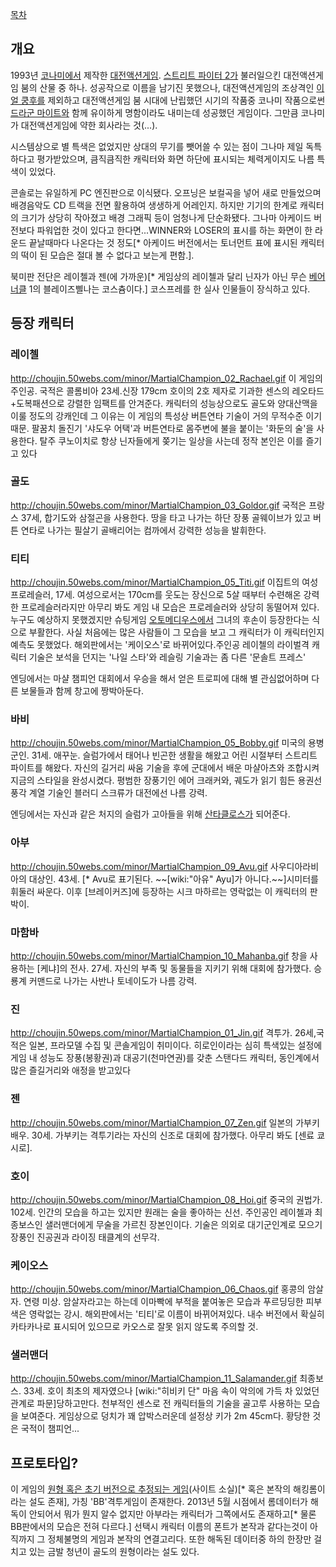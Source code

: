 [[목차]]

== 개요 ==
{{{#!html
<iframe width="420" height="315" src="http://www.youtube.com/embed/C5zRfsxqboE" frameborder="0" allowfullscreen></iframe>
}}}
1993년 [[코나미]]에서 제작한 [[대전액션게임]]. [[스트리트 파이터 2]]가 불러일으킨 대전액션게임 붐의 산물 중 하나. 성공작으로 이름을 남기진 못했으나, 대전액션게임의 조상격인 [[이얼 쿵후]]를 제외하고 대전액션게임 붐 시대에 난립했던 시기의 작품중 코나미 작품으로썬 [[드라군 마이트]]와 함께 유이하게 명함이라도 내미는데 성공했던 게임이다. 그만큼 코나미가 대전액션게임에 약한 회사라는 것(...).

시스템상으로 별 특색은 없었지만 상대의 무기를 뺏어쓸 수 있는 점이 그나마 제일 독특하다고 평가받았으며, 큼직큼직한 캐릭터와 화면 하단에 표시되는 체력게이지도 나름 특색이 있었다.

콘솔로는 유일하게 PC 엔진판으로 이식됐다. 오프닝은 보컬곡을 넣어 새로 만들었으며 배경음악도 CD 트랙을 전면 활용하여 생생하게 어레인지. 하지만 기기의 한계로 캐릭터의 크기가 상당히 작아졌고 배경 그래픽 등이 엄청나게 단순화됐다. 그나마 아케이드 버전보다 파워업한 것이 있다고 한다면...WINNER와 LOSER의 표시를 하는 화면이 한 라운드 끝날때마다 나온다는 것 정도[* 아케이드 버전에서는 토너먼트 표에 표시된 캐릭터의 떡이 된 모습은 절대 볼 수 없다고 보는게 편함.].

북미판 전단은 레이첼과 젠(에 가까운)[* 게임상의 레이첼과 달리 닌자가 아닌 무슨 [[베어너클]] 1의 블레이즈삘나는 코스츔이다.] 코스프레를 한 실사 인물들이 장식하고 있다.

== 등장 캐릭터 ==

=== 레이첼 ===
http://choujin.50webs.com/minor/MartialChampion_02_Rachael.gif
이 게임의 주인공. 국적은 콜롬비아 23세.신장 179cm 호이의 2호 제자로 기과한 센스의 레오타드+도복패션으로 강렬한 임팩트를 안겨준다. 캐릭터의 성능상으로도 골도와 양대산맥을 이룰 정도의 강캐인데 그 이유는 이 게임의 특성상 버튼연타
기술이 거의 무적수준 이기 때문. 팔꿈치 돌진기 '샤도우 어택'과 버튼연타로 몸주변에 불을 붙이는 '화둔의 술'을 사용한다. 탈주 쿠노이치로 항상 닌자들에게 쫒기는 일상을 사는데 정작 본인은 이를 즐기고 있다 


=== 골도 ===
http://choujin.50webs.com/minor/MartialChampion_03_Goldor.gif
국적은 프랑스 37세, 합기도와 삼절곤을 사용한다.  땅을 타고 나가는 하단 장풍 골웨이브가 있고 버튼 연타로 나가는 필살기 골배리어는 컴까에서 강력한 성능을 발휘한다.

=== 티티 ===
http://choujin.50webs.com/minor/MartialChampion_05_Titi.gif
이집트의 여성 프로레슬러, 17세. 여성으로서는 170cm를 웃도는 장신으로 5살 때부터 수련해온 강력한 프로레슬러라지만 아무리 봐도 게임 내 모습은 프로레슬러와 상당히 동떨어져 있다. 누구도 예상하지 못했겠지만 슈팅게임 [[오토메디우스]]에서 그녀의 후손이 등장한다는 식으로 부활한다. 사실 처음에는 많은 사람들이 그 모습을 보고 그 캐릭터가 이 캐릭터인지 예측도 못했었다. 해외판에서는 '케이오스'로 바뀌어있다.주인공 레이첼의 라이벌격 캐릭터
기술은 보석을 던지는 '나일 스타'와 레슬링 기술과는 좀 다른 '문솔트 프레스'

엔딩에서는 마샬 챔피언 대회에서 우승을 해서 얻은 트로피에 대해 별 관심없어하며 다른 보물들과 함께 창고에 짱박아둔다. 
 
=== 바비 ===
http://choujin.50webs.com/minor/MartialChampion_05_Bobby.gif
미국의 용병 군인. 31세. 애꾸눈. 슬럼가에서 태어나 빈곤한 생활을 해왔고 어린 시절부터 스트리트 파이트를 해왔다. 자신의 길거리 싸움 기술을 후에 군대에서 배운 마샬아츠와 조합시켜 지금의 스타일을 완성시켰다.
평범한 장풍기인 에어 크래커와, 궤도가 읽기 힘든 용권선풍각 계열 기술인 블러디 스크류가 대전에선 나름 강력.

엔딩에서는 자신과 같은 처지의 슬럼가 고아들을 위해 [[산타클로스]]가 되어준다.
=== 아부 ===
http://choujin.50webs.com/minor/MartialChampion_09_Avu.gif
사우디아라비아의 대상인. 43세. [* Avu로 표기된다. ~~[wiki:"아유" Ayu]가 아니다.~~]시미터를 휘둘러 싸운다. 이후 [브레이커즈]에 등장하는 시크 마하르는 영락없는 이 캐릭터의 판박이. 

=== 마함바 ===
http://choujin.50webs.com/minor/MartialChampion_10_Mahanba.gif
창을 사용하는 [케냐]의 전사. 27세. 자신의 부족 및 동물들을 지키기 위해 대회에 참가했다.
승룡계 커맨드로 나가는 사반나 토네이도가 나름 강력.

=== 진 ===
http://choujin.50weps.com/minor/MartialChampion_01_Jin.gif
격투가. 26세,국적은 일본, 프라모델 수집 및 콘솔게임이 취미이다. 히로인이라는 심히 특색있는 설정에 게임 내 성능도
장풍(봉황권)과 대공기(천마연권)를 갖춘 스탠다드 캐릭터, 동인계에서 많은 즐길거리와 애정을 받고있다 

=== 젠 ===
http://choujin.50webs.com/minor/MartialChampion_07_Zen.gif
일본의 가부키 배우. 30세. 가부키는 격투기라는 자신의 신조로 대회에 참가했다. 아무리 봐도 [센료 쿄시로].

=== 호이 ===
http://choujin.50webs.com/minor/MartialChampion_08_Hoi.gif
중국의 권법가. 102세. 인간의 모습을 하고는 있지만 원래는 술을 좋아하는 신선. 주인공인 레이첼과 최종보스인 샐러맨더에게 무술을 가르친 장본인이다.
기술은 의외로 대기군인계로 모으기 장풍인 진공권과 라이징 태클계의 선무각.

=== 케이오스 ===
http://choujin.50webs.com/minor/MartialChampion_06_Chaos.gif
홍콩의 암살자. 연령 미상. 암살자라고는 하는데 이마빡에 부적을 붙여놓은 모습과 푸르딩딩한 피부색은 영락없는 강시. 해외판에서는 '티티'로 이름이 바뀌어져있다. 내수 버전에서 확실히 카타카나로 표시되어 있으므로 카오스로 잘못 읽지 않도록 주의할 것.

=== 샐러맨더 ===
http://choujin.50webs.com/minor/MartialChampion_11_Salamander.gif
최종보스. 33세. 호이 최초의 제자였으나 [wiki:"히비키 단" 마음 속이 악의에 가득 차 있었던 관계로 파문]당하고만다. 천부적인 센스로 전 캐릭터들의 기술을 골고루 사용하는 모습을 보여준다. 게임상으로 덩치가 꽤 압박스러운데 설정상 키가 2m 45cm다. 황당한 것은 국적이 챔피언...

== 프로토타입? ==

이 게임의 [http://forum.unseen64.net/viewtopic.php?f=2&t=1801 원형 혹은 초기 버전으로 추정되는 게임](사이트 소실)[* 혹은 본작의 해킹롬이라는 설도 존재], 가칭 'BB'격투게임이 존재한다. 2013년 5월 시점에서 롬데이터가 해독이 안되어서 뭐가 뭔지 알수 없지만 아부라는 캐릭터가 그쪽에서도 존재하고[* 물론 BB판에서의 모습은 전혀 다르다.] 선택시 캐릭터 이름의 폰트가 본작과 같다는것이 아직까지 그 정체불명의 게임과 본작의 연결고리다. 또한 해독된 데이터중 하의 한장만 걸치고 있는 금발 청년이 골도의 원형이라는 설도 있다.

